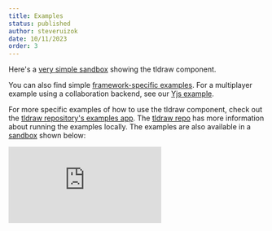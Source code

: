 ```yaml
---
title: Examples
status: published
author: steveruizok
date: 10/11/2023
order: 3
---
```


Here's a [very simple sandbox](https://codesandbox.io/s/tldraw-example-canary-2lrzmy) showing the tldraw component.

You can also find simple [framework-specific examples](https://github.com/tldraw/examples). For a multiplayer example using a collaboration backend, see our [Yjs example](https://github.com/tldraw/tldraw-yjs-example).

For more specific examples of how to use the tldraw component, check out the [tldraw repository's examples app](https://github.com/tldraw/tldraw/blob/main/apps/examples/src). The [tldraw repo](https://github.com/tldraw/tldraw) has more information about running the examples locally. The examples are also available in a [sandbox](https://stackblitz.com/github/tldraw/tldraw/tree/examples?file=src%2Findex.tsx) shown below:

<Embed src="https://codesandbox.io/embed/2lrzmy?view=Editor+%2B+Preview&module=%2Fsrc%2Fapp.tsx" />

